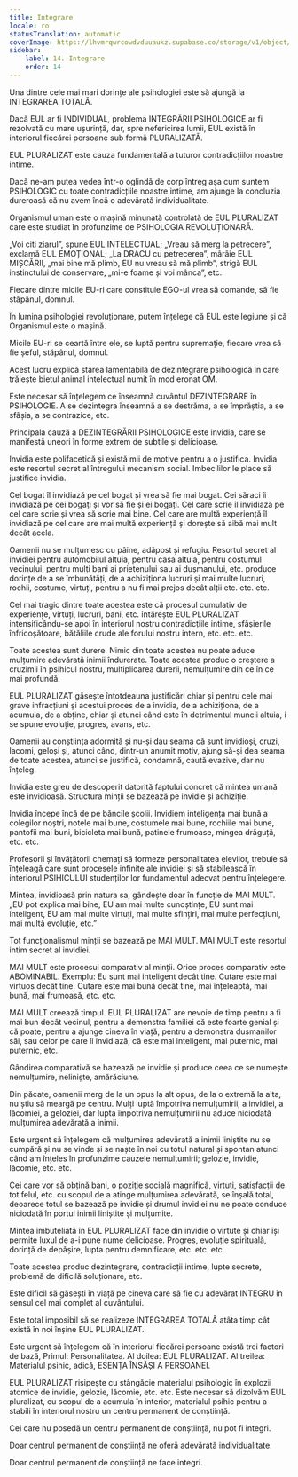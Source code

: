 ```yaml
---
title: Integrare
locale: ro
statusTranslation: automatic
coverImage: https://lhvmrqwrcowdvduuaukz.supabase.co/storage/v1/object/public/strapi-uploads/small_cover-educacion-fundamental.webp-2d51a7828a2b1309555be27f7e2a61a0.webp
sidebar:
    label: 14. Integrare
    order: 14
---
```

Una dintre cele mai mari dorințe ale psihologiei este să ajungă la INTEGRAREA TOTALĂ.

Dacă EUL ar fi INDIVIDUAL, problema INTEGRĂRII PSIHOLOGICE ar fi rezolvată cu mare ușurință, dar, spre nefericirea lumii, EUL există în interiorul fiecărei persoane sub formă PLURALIZATĂ.

EUL PLURALIZAT este cauza fundamentală a tuturor contradicțiilor noastre intime.

Dacă ne-am putea vedea într-o oglindă de corp întreg așa cum suntem PSIHOLOGIC cu toate contradicțiile noastre intime, am ajunge la concluzia dureroasă că nu avem încă o adevărată individualitate.

Organismul uman este o mașină minunată controlată de EUL PLURALIZAT care este studiat în profunzime de PSIHOLOGIA REVOLUȚIONARĂ.

„Voi citi ziarul”, spune EUL INTELECTUAL; „Vreau să merg la petrecere”, exclamă EUL EMOȚIONAL; „La DRACU cu petrecerea”, mârâie EUL MIȘCĂRII, „mai bine mă plimb, EU nu vreau să mă plimb”, strigă EUL instinctului de conservare, „mi-e foame și voi mânca”, etc.

Fiecare dintre micile EU-ri care constituie EGO-ul vrea să comande, să fie stăpânul, domnul.

În lumina psihologiei revoluționare, putem înțelege că EUL este legiune și că Organismul este o mașină.

Micile EU-ri se ceartă între ele, se luptă pentru supremație, fiecare vrea să fie șeful, stăpânul, domnul.

Acest lucru explică starea lamentabilă de dezintegrare psihologică în care trăiește bietul animal intelectual numit în mod eronat OM.

Este necesar să înțelegem ce înseamnă cuvântul DEZINTEGRARE în PSIHOLOGIE. A se dezintegra înseamnă a se destrăma, a se împrăștia, a se sfâșia, a se contrazice, etc.

Principala cauză a DEZINTEGRĂRII PSIHOLOGICE este invidia, care se manifestă uneori în forme extrem de subtile și delicioase.

Invidia este polifacetică și există mii de motive pentru a o justifica. Invidia este resortul secret al întregului mecanism social. Imbecililor le place să justifice invidia.

Cel bogat îl invidiază pe cel bogat și vrea să fie mai bogat. Cei săraci îi invidiază pe cei bogați și vor să fie și ei bogați. Cel care scrie îl invidiază pe cel care scrie și vrea să scrie mai bine. Cel care are multă experiență îl invidiază pe cel care are mai multă experiență și dorește să aibă mai mult decât acela.

Oamenii nu se mulțumesc cu pâine, adăpost și refugiu. Resortul secret al invidiei pentru automobilul altuia, pentru casa altuia, pentru costumul vecinului, pentru mulți bani ai prietenului sau ai dușmanului, etc. produce dorințe de a se îmbunătăți, de a achiziționa lucruri și mai multe lucruri, rochii, costume, virtuți, pentru a nu fi mai prejos decât alții etc. etc. etc.

Cel mai tragic dintre toate acestea este că procesul cumulativ de experiențe, virtuți, lucruri, bani, etc. întărește EUL PLURALIZAT intensificându-se apoi în interiorul nostru contradicțiile intime, sfâșierile înfricoșătoare, bătăliile crude ale forului nostru intern, etc. etc. etc.

Toate acestea sunt durere. Nimic din toate acestea nu poate aduce mulțumire adevărată inimii îndurerate. Toate acestea produc o creștere a cruzimii în psihicul nostru, multiplicarea durerii, nemulțumire din ce în ce mai profundă.

EUL PLURALIZAT găsește întotdeauna justificări chiar și pentru cele mai grave infracțiuni și acestui proces de a invidia, de a achiziționa, de a acumula, de a obține, chiar și atunci când este în detrimentul muncii altuia, i se spune evoluție, progres, avans, etc.

Oamenii au conștiința adormită și nu-și dau seama că sunt invidioși, cruzi, lacomi, geloși și, atunci când, dintr-un anumit motiv, ajung să-și dea seama de toate acestea, atunci se justifică, condamnă, caută evazive, dar nu înțeleg.

Invidia este greu de descoperit datorită faptului concret că mintea umană este invidioasă. Structura minții se bazează pe invidie și achiziție.

Invidia începe încă de pe băncile școlii. Invidiem inteligența mai bună a colegilor noștri, notele mai bune, costumele mai bune, rochiile mai bune, pantofii mai buni, bicicleta mai bună, patinele frumoase, mingea drăguță, etc. etc.

Profesorii și învățătorii chemați să formeze personalitatea elevilor, trebuie să înțeleagă care sunt procesele infinite ale invidiei și să stabilească în interiorul PSIHICULUI studenților lor fundamentul adecvat pentru înțelegere.

Mintea, invidioasă prin natura sa, gândește doar în funcție de MAI MULT. „EU pot explica mai bine, EU am mai multe cunoștințe, EU sunt mai inteligent, EU am mai multe virtuți, mai multe sfințiri, mai multe perfecțiuni, mai multă evoluție, etc.”

Tot funcționalismul minții se bazează pe MAI MULT. MAI MULT este resortul intim secret al invidiei.

MAI MULT este procesul comparativ al minții. Orice proces comparativ este ABOMINABIL. Exemplu: Eu sunt mai inteligent decât tine. Cutare este mai virtuos decât tine. Cutare este mai bună decât tine, mai înțeleaptă, mai bună, mai frumoasă, etc. etc.

MAI MULT creează timpul. EUL PLURALIZAT are nevoie de timp pentru a fi mai bun decât vecinul, pentru a demonstra familiei că este foarte genial și că poate, pentru a ajunge cineva în viață, pentru a demonstra dușmanilor săi, sau celor pe care îi invidiază, că este mai inteligent, mai puternic, mai puternic, etc.

Gândirea comparativă se bazează pe invidie și produce ceea ce se numește nemulțumire, neliniște, amărăciune.

Din păcate, oamenii merg de la un opus la alt opus, de la o extremă la alta, nu știu să meargă pe centru. Mulți luptă împotriva nemulțumirii, a invidiei, a lăcomiei, a geloziei, dar lupta împotriva nemulțumirii nu aduce niciodată mulțumirea adevărată a inimii.

Este urgent să înțelegem că mulțumirea adevărată a inimii liniștite nu se cumpără și nu se vinde și se naște în noi cu totul natural și spontan atunci când am înțeles în profunzime cauzele nemulțumirii; gelozie, invidie, lăcomie, etc. etc.

Cei care vor să obțină bani, o poziție socială magnifică, virtuți, satisfacții de tot felul, etc. cu scopul de a atinge mulțumirea adevărată, se înșală total, deoarece totul se bazează pe invidie și drumul invidiei nu ne poate conduce niciodată în portul inimii liniștite și mulțumite.

Mintea îmbuteliată în EUL PLURALIZAT face din invidie o virtute și chiar își permite luxul de a-i pune nume delicioase. Progres, evoluție spirituală, dorință de depășire, lupta pentru demnificare, etc. etc. etc.

Toate acestea produc dezintegrare, contradicții intime, lupte secrete, problemă de dificilă soluționare, etc.

Este dificil să găsești în viață pe cineva care să fie cu adevărat INTEGRU în sensul cel mai complet al cuvântului.

Este total imposibil să se realizeze INTEGRAREA TOTALĂ atâta timp cât există în noi înșine EUL PLURALIZAT.

Este urgent să înțelegem că în interiorul fiecărei persoane există trei factori de bază, Primul: Personalitatea. Al doilea: EUL PLURALIZAT. Al treilea: Materialul psihic, adică, ESENȚA ÎNSĂȘI A PERSOANEI.

EUL PLURALIZAT risipește cu stângăcie materialul psihologic în explozii atomice de invidie, gelozie, lăcomie, etc. etc. Este necesar să dizolvăm EUL pluralizat, cu scopul de a acumula în interior, materialul psihic pentru a stabili în interiorul nostru un centru permanent de conștiință.

Cei care nu posedă un centru permanent de conștiință, nu pot fi integri.

Doar centrul permanent de conștiință ne oferă adevărată individualitate.

Doar centrul permanent de conștiință ne face integri.

